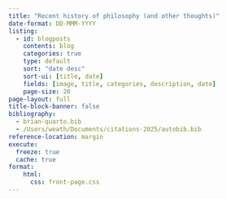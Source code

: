 ```yaml
---
title: "Recent history of philosophy (and other thoughts)"
date-format: DD-MMM-YYYY
listing: 
  - id: blogposts
    contents: blog
    categories: true
    type: default
    sort: "date desc"
    sort-ui: [title, date]
    fields: [image, title, categories, description, date]
    page-size: 20
page-layout: full
title-block-banner: false
bibliography: 
  - brian-quarto.bib
  - /Users/weath/Documents/citations-2025/autobib.bib
reference-location: margin
execute:
  freeze: true
  cache: true
format: 
    html:
      css: front-page.css
---
```


::: {#blogposts}
:::

